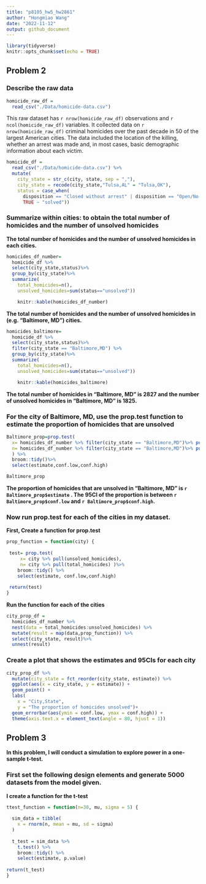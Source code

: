 ```yaml
---
title: "p8105_hw5_hw2861"
author: "Hongmiao Wang"
date: "2022-11-12"
output: github_document
---
```


```r
library(tidyverse)
knitr::opts_chunk$set(echo = TRUE)
```

## Problem 2
### Describe the raw data
```r
homicide_raw_df = 
  read_csv("./Data/homicide-data.csv")
```

This raw dataset has `r nrow(homicide_raw_df)` observations and `r ncol(homicide_raw_df)` variables. It collected data on `r nrow(homicide_raw_df)` criminal homicides over the past decade in 50 of the largest American cities. The data included the location of the killing, whether an arrest was made and, in most cases, basic demographic information about each victim.

```r
homicide_df = 
  read_csv("./Data/homicide-data.csv") %>% 
  mutate(
    city_state = str_c(city, state, sep = ","),
    city_state = recode(city_state,"Tulsa,AL" = "Tulsa,OK"),
    status = case_when(
      disposition == "Closed without arrest" | disposition == "Open/No arrest"   ~ "unsolved",
      TRUE ~ "solved"))
```

### Summarize within cities: to obtain the total number of homicides and the number of unsolved homicides

**The total number of homicides and the number of unsolved homicides in each cities.** 
```r
homicides_df_number= 
  homicide_df %>%
  select(city_state,status)%>%
  group_by(city_state)%>%
  summarize(
    total_homicides=n(),
    unsolved_homicides=sum(status=="unsolved")) 

    knitr::kable(homicides_df_number)
```

**The total number of homicides and the number of unsolved homicides in (e.g. “Baltimore, MD”)  cities.** 
```r
homicides_baltimore= 
  homicide_df %>%
  select(city_state,status)%>%
  filter(city_state == "Baltimore,MD") %>%
  group_by(city_state)%>%
  summarize(
    total_homicides=n(),
    unsolved_homicides=sum(status=="unsolved")) 

    knitr::kable(homicides_baltimore)
```

**The total number of homicides in “Baltimore, MD” is 2827 and the number of unsolved homicides in “Baltimore, MD” is 1825.**

### For the city of Baltimore, MD, use the prop.test function to estimate the proportion of homicides that are unsolved
```r
Baltimore_prop=prop.test(
  x= homicides_df_number %>% filter(city_state == "Baltimore,MD")%>% pull(unsolved_homicides), 
  n= homicides_df_number %>% filter(city_state == "Baltimore,MD")%>% pull(total_homicides)
  ) %>% 
  broom::tidy()%>% 
  select(estimate,conf.low,conf.high)

Baltimore_prop
```
**The proportion of homicides that are unsolved in “Baltimore, MD”  is `r Baltimore_prop$estimate` . 
The 95CI of the proportion is between `r Baltimore_prop$conf.low` and  `r Baltimore_prop$conf.high`.**

### Now run prop.test for each of the cities in my dataset.

**First, Create a function for prop.test**
```r
prop_function = function(city) {
  
 test= prop.test(
     x= city %>% pull(unsolved_homicides), 
     n= city %>% pull(total_homicides) )%>%
    broom::tidy() %>%
    select(estimate, conf.low,conf.high)
 
 return(test)
}
```

**Run the function for each of the cities**
```r
city_prop_df =
  homicides_df_number %>%
  nest(data = total_homicides:unsolved_homicides) %>% 
  mutate(result = map(data,prop_function)) %>% 
  select(city_state, result)%>% 
  unnest(result)
```


### Create a plot that shows the estimates and 95CIs for each city
```r
city_prop_df %>% 
  mutate(city_state = fct_reorder(city_state, estimate)) %>% 
  ggplot(aes(x = city_state, y = estimate)) +
  geom_point() + 
  labs(
    x = "City,State",
    y = "The proportion of homicides unsolved")+
  geom_errorbar(aes(ymin = conf.low, ymax = conf.high)) + 
  theme(axis.text.x = element_text(angle = 80, hjust = 1))
```

## Problem 3
**In this problem, I will conduct a simulation to explore power in a one-sample t-test.**

### First set the following design elements and generate 5000 datasets from the model given.

**I create a function for the t-test**
```r
ttest_function = function(n=30, mu, sigma = 5) {
  
  sim_data = tibble(
    x = rnorm(n, mean = mu, sd = sigma)
  )
  
  t_test = sim_data %>% 
    t.test() %>%
    broom::tidy() %>%
    select(estimate, p.value)
  
return(t_test)
}
```

